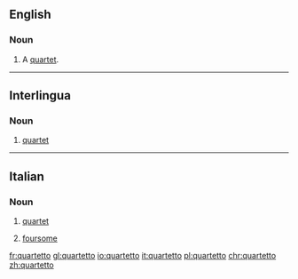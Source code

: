 ==English==

===Noun===
{{en-noun}}

# {{cx|archaic|lang=en}} A [[quartet]].

----

==Interlingua==

===Noun===
{{ia-noun}}

# [[quartet]]

----

==Italian==

===Noun===
{{it-noun|m}}

# {{context|music|lang=it}} [[quartet]]
# [[foursome]]

[[fr:quartetto]]
[[gl:quartetto]]
[[io:quartetto]]
[[it:quartetto]]
[[pl:quartetto]]
[[chr:quartetto]]
[[zh:quartetto]]